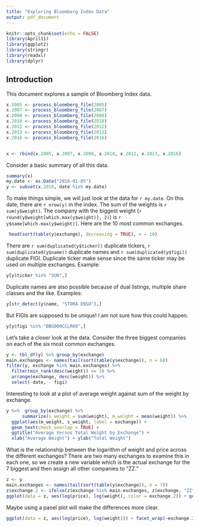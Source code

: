 ```yaml
---
title: "Exploring Bloomberg Index Data"
output: pdf_document
---
```


```r
knitr::opts_chunk$set(echo = FALSE)
library(April11)
library(ggplot2)
library(stringr)
library(readxl)
library(dplyr)
```

## Introduction

This document explores a sample of Bloomberg Index data.

<!-- Read in all the data -->

```r
x.2005 <- process_bloomberg_file(2005)
x.2007 <- process_bloomberg_file(2007)
x.2008 <- process_bloomberg_file(2008)
x.2010 <- process_bloomberg_file(2010)
x.2012 <- process_bloomberg_file(2012)
x.2013 <- process_bloomberg_file(2013)
x.2016 <- process_bloomberg_file(2016)


x <- rbind(x.2005, x.2007, x.2008, x.2010, x.2012, x.2013, x.2016)
```



Consider a basic summary of all this data.

```r
summary(x)
my.date <- as.Date("2016-01-05")
y <- subset(x.2016, date %in% my.date)
```

To make things simple, we will just look at the data for `r my.date`. On this date, there are `r nrow(y)` in the index. The sum of the weights is `r sum(y$weight)`. The company with the biggest weight (`r round(y$weight[which.max(y$weight)], 2)`) is `r y$name[which.max(y$weight)]`. Here are the 10 most common exchanges.

```r
 head(sort(table(y$exchange), decreasing = TRUE), n = 10)
```
There are `r sum(duplicated(y$ticker))` duplicate tickers, `r sum(duplicated(y$name))` duplicate names and `r sum(duplicated(y$figi))` duplicate FIGI. Duplicate ticker make sense since the same ticker may be used on multiple exchanges. Example:

```r
y[y$ticker %in% "SUN",]
```
Duplicate names are also possible because of dual listings, multiple share classes and the like. Examples:


```r
y[str_detect(y$name, "STORA ENSO"),]
```

But FIGIs are supposed to be unique! I am not sure how this could happen.

```r
y[y$figi %in% "BBG000CCLR60",]
```
Let's take a closer look at the data. Consider the three biggest companies on each of the six most common exchanges.

```r
y <- tbl_df(y) %>% group_by(exchange)
main.exchanges <- names(tail(sort(table(y$exchange)), n = 6))
filter(y, exchange %in% main.exchanges) %>% 
  filter(min_rank(desc(weight)) <= 3) %>% 
  arrange(exchange, desc(weight)) %>% 
  select(-date, - figi)
```


Interesting to look at a plot of average weight against sum of the weight by exchange.

```r
y %>%  group_by(exchange) %>% 
      summarize(s_weight = sum(weight), m_weight = mean(weight)) %>%  
  ggplot(aes(m_weight, s_weight, label = exchange)) + 
  geom_text(check_overlap = TRUE) + 
  ggtitle("Average Versus Total Weight by Exchange") + 
  xlab("Average Weight") + ylab("Total Weight")
```


What is the relationship between the logarithm of weight and price across the different exchanges? There are two many exchanges to examine this in each one, so we create a new variable which is the actual exchange for the 7 biggest and then assign all other companies to "ZZ."

```r
z <- y
main.exchanges <- names(tail(sort(table(y$exchange)), n = 7))
z$exchange.2 <- ifelse(z$exchange %in% main.exchanges, z$exchange, "ZZ")
ggplot(data = z, aes(log(price), log(weight), color = exchange.2)) + geom_point()
```

Maybe using a panel plot will make the differences more clear.

```r
ggplot(data = z, aes(log(price), log(weight))) + facet_wrap(~exchange.2) + geom_point()
```






